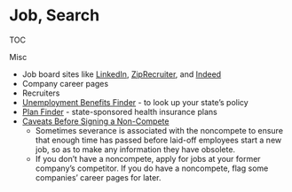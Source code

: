 # Job, Search

TOC

Misc

-   Job board sites like [LinkedIn](https://www.linkedin.com/), [ZipRecruiter](https://www.ziprecruiter.com/), and [Indeed](https://www.indeed.com/)
-   Company career pages
-   Recruiters
-   [Unemployment Benefits Finder](https://www.careeronestop.org/LocalHelp/UnemploymentBenefits/find-unemployment-benefits.aspx) - to look up your state's policy
-   [Plan Finder](https://finder.healthcare.gov/) - state-sponsored health insurance plans
-   [Caveats Before Signing a Non-Compete](https://www.investopedia.com/articles/personal-finance/070114/caution-noncompete-contract.asp)
    -   Sometimes severance is associated with the noncompete to ensure that enough time has passed before laid-off employees start a new job, so as to make any information they have obsolete.
    -   If you don't have a noncompete, apply for jobs at your former company's competitor. If you do have a noncompete, flag some companies' career pages for later.
